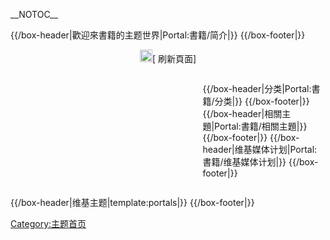 <!-- 這個主題使用這個語法建立： subst:box portal skeleton| topic={{{topic}}}|  -->
__NOTOC__
<div align="center">
{{browsebar}}
</div>
{{Portal:書籍/Tabs}}
{{/box-header|歡迎來書籍的主题世界|Portal:書籍/简介|}}
{{Portal:書籍/简介}}
{{/box-footer|}}
<div style="text-align: center;">[[File:Fairytale_key_enter-2.png|20px]]<span class="plainlinks noarchive">[{{fullurl:Portal:書籍|action=purge}} 刷新頁面]<span></div>
<div style="float:left; width:60%;"> <!-- This width add to the the margin below to equal 100%-->

{{Random portal component|max=1|header=典範条目|footer=更多典範条目…|subpage=典範條目}}
{{Random portal component|max=1|header=特色图片|footer=更多特色图片…|subpage=特色圖片}}
<!--
{{/box-header|特色条目|Portal:書籍/特色条目|}}
{{Portal:書籍/特色条目}}
{{/box-footer|}}

{{/box-header|特色图片|Portal:書籍/特色图片|}}
{{Portal:書籍/特色图片}}
{{/box-footer|}}

{{/box-header|你知道吗|Portal:書籍/你知道吗|}}
{{Portal:書籍/你知道吗}}
{{/box-footer|}}

{{/box-header|?|Portal:書籍/?|}}
{{Portal:書籍/?}}
{{/box-footer|}}

{{/box-header|??|Portal:書籍/??|}}
{{Portal:書籍/??}}
{{/box-footer|}}
[{{fullurl:Portal:書籍|action=purge}} 刷新]
-->
</div>

<div style="float:right; width:39%"> <!-- This margin should be right of the above -->

{{/box-header|分类|Portal:書籍/分类|}}
{{Portal:書籍/分类}}
{{/box-footer|}}
{{/box-header|相關主題|Portal:書籍/相關主題|}}
{{Portal:書籍/相關主題}}
{{/box-footer|}}
{{/box-header|维基媒体计划|Portal:書籍/维基媒体计划|}}
{{Portal:書籍/维基媒体计划}}
{{/box-footer|}}
<!--
{{/box-header|書籍新闻|Portal:書籍/書籍新闻|}}
{{Portal:書籍/書籍新闻}}
{{/box-footer|}}

{{/box-header|欢迎参与|Portal:書籍/欢迎参与|}}
{{Portal:書籍/欢迎参与}}
{{/box-footer|}}

{{/box-header|维基专题|Portal:書籍/维基专题|}}
{{Portal:書籍/维基专题}}
{{/box-footer|}}

{{/box-header|???|Portal:書籍/???|}}
{{Portal:書籍/???}}
{{/box-footer|}}
-->
</div>

<div style="float:right; width:100%">
{{/box-header|维基主题|template:portals|}}
{{portals}}
{{/box-footer|}}

[[Category:主题首页|Category:主题首页]]